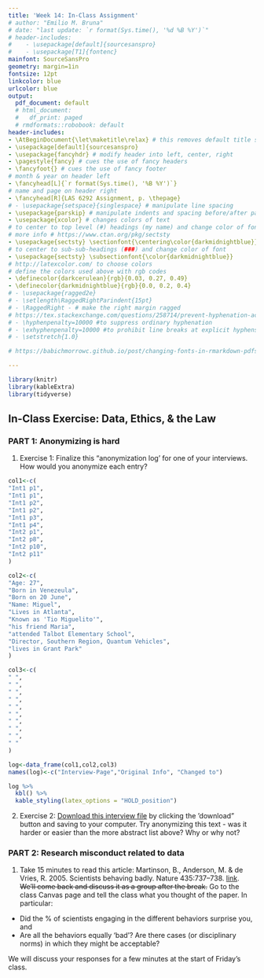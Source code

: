 ```yaml
---
title: 'Week 14: In-Class Assignment'
# author: "Emilio M. Bruna"
# date: "last update: `r format(Sys.time(), '%d %B %Y')`"
# header-includes:
#    - \usepackage[default]{sourcesanspro}
#    - \usepackage[T1]{fontenc}
mainfont: SourceSansPro
geometry: margin=1in
fontsize: 12pt
linkcolor: blue
urlcolor: blue
output:
  pdf_document: default
  # html_document:
  #   df_print: paged
  # rmdformats::robobook: default
header-includes:
- \AtBeginDocument{\let\maketitle\relax} # this removes default title section
- \usepackage[default]{sourcesanspro}
- \usepackage{fancyhdr} # modify header into left, center, right
- \pagestyle{fancy} # cues the use of fancy headers
- \fancyfoot{} # cues the use of fancy footer
# month & year on header left
- \fancyhead[L]{`r format(Sys.time(), '%B %Y')`} 
# name and page on header right
- \fancyhead[R]{LAS 6292 Assignment, p. \thepage} 
# - \usepackage{setspace}{singlespace} # manipulate line spacing 
- \usepackage{parskip} # manipulate indents and spacing before/after paragraphs 
- \usepackage{xcolor} # changes colors of text
# to center to top level (#) headings (my name) and change color of font
# more info # https://www.ctan.org/pkg/sectsty
- \usepackage{sectsty} \sectionfont{\centering\color{darkmidnightblue}}
# to center to sub-sub-headings (###) and change color of font
- \usepackage{sectsty} \subsectionfont{\color{darkmidnightblue}}
# http://latexcolor.com/ to choose colors
# define the colors used above with rgb codes
- \definecolor{darkcerulean}{rgb}{0.03, 0.27, 0.49}
- \definecolor{darkmidnightblue}{rgb}{0.0, 0.2, 0.4}
# - \usepackage{ragged2e}
# - \setlength\RaggedRightParindent{15pt}
# - \RaggedRight - # make the right margin ragged
# https://tex.stackexchange.com/questions/258714/prevent-hyphenation-across-lines-enforce-right-margin
# - \hyphenpenalty=10000 #to suppress ordinary hyphenation
# - \exhyphenpenalty=10000 #to prohibit line breaks at explicit hyphens.
# - \setstretch{1.0}

# https://babichmorrowc.github.io/post/changing-fonts-in-rmarkdown-pdfs/

---
```



```r
library(knitr)
library(kableExtra)
library(tidyverse)
```

## In-Class Exercise: Data, Ethics, & the Law

### PART 1: Anonymizing is hard

1. Exercise 1: Finalize this "anonymization log' for one of your interviews. How would you anonymize each entry? 


```r

col1<-c(
"Int1 p1",
"Int1 p1",
"Int1 p2",
"Int1 p2",
"Int1 p3",
"Int1 p4",
"Int2 p1",
"Int2 p8",
"Int2 p10",
"Int2 p11"
)

col2<-c(
"Age: 27",
"Born in Venezeula",
"Born on 20 June",
"Name: Miguel",
"Lives in Atlanta",
"Known as 'Tio Miguelito'",
"his friend Maria",
"attended Talbot Elementary School",
"Director, Southern Region, Quantum Vehicles",
"lives in Grant Park"
)

col3<-c(
" ",
" ",
" ",
" ",
" ",
" ",
" ",
" ",
" ",
" "
)

log<-data_frame(col1,col2,col3)
names(log)<-c("Interview-Page","Original Info", "Changed to")

log %>%
  kbl() %>%
  kable_styling(latex_options = "HOLD_position")
```


2. Exercise 2: [Download this interview file](https://github.com/BrunaLab/LAS6292_DataManagement/blob/70a15b1b37357f7dabc4a3c77787cca308d2ba18/static/course-materials/class-sessions/14-legal-ethical/in-class_resources/corti_03_exercise_8.1_original_answer.docx) by clicking the 'download" button and saving to your computer. Try anonymizing this text - was it harder or easier than the more abstract list above? Why or why not?


### PART 2: Research misconduct related to data

1. Take 15 minutes to read this article: Martinson, B., Anderson, M. & de Vries, R. 2005. Scientists behaving badly. Nature 435:737–738. [link](https://doi.org/10.1038/435737a). ~~We'll come back and discuss it as a group after the break.~~ Go to the class Canvas page and tell the class what you thought of the paper. In particular: 

  * Did the % of scientists engaging in the different behaviors surprise you, and 
  * Are all the behaviors equally 'bad'? Are there cases (or disciplinary norms) in which they might be acceptable?

We will discuss your responses for a few minutes at the start of Friday's class.
